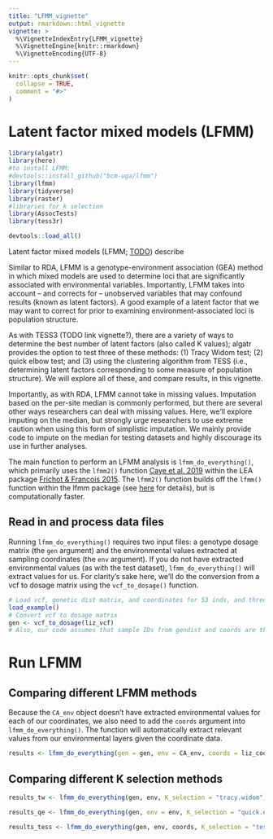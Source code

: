 ```yaml
---
title: "LFMM_vignette"
output: rmarkdown::html_vignette
vignette: >
  %\VignetteIndexEntry{LFMM_vignette}
  %\VignetteEngine{knitr::rmarkdown}
  %\VignetteEncoding{UTF-8}
---
```


```r
knitr::opts_chunk$set(
  collapse = TRUE,
  comment = "#>"
)
```

# Latent factor mixed models (LFMM)

```r
library(algatr)
library(here)
#to install LFMM:
#devtools::install_github("bcm-uga/lfmm")
library(lfmm) 
library(tidyverse)
library(raster)
#libraries for k selection
library(AssocTests)
library(tess3r)

devtools::load_all()
```

Latent factor mixed models (LFMM; [TODO](TODO REFER)) describe


Similar to RDA, LFMM is a genotype-environment association (GEA) method in which mixed models are used to determine loci that are significantly associated with environmental variables. Importantly, LFMM takes into account -- and corrects for -- unobserved variables that may confound results (known as latent factors). A good example of a latent factor that we may want to correct for prior to examining environment-associated loci is population structure.

As with TESS3 (TODO link vignette?), there are a variety of ways to determine the best number of latent factors (also called K values); algatr provides the option to test three of these methods: (1) Tracy Widom test; (2) quick elbow test; and (3) using the clustering algorithm from TESS (i.e., determining latent factors corresponding to some measure of population structure). We will explore all of these, and compare results, in this vignette.

Importantly, as with RDA, LFMM cannot take in missing values. Imputation based on the per-site median is commonly performed, but there are several other ways researchers can deal with missing values. Here, we'll explore imputing on the median, but strongly urge researchers to use extreme caution when using this form of simplistic imputation. We mainly provide code to impute on the median for testing datasets and highly discourage its use in further analyses.

The main function to perform an LFMM analysis is `lfmm_do_everything()`, which primarily uses the `lfmm2()` function [Caye et al. 2019](https://academic.oup.com/mbe/article/36/4/852/5290100) within the LEA package [Frichot & Francois 2015](https://rdrr.io/bioc/LEA/). The `lfmm2()` function builds off the `lfmm()` function within the lfmm package (see [here](https://bcm-uga.github.io/lfmm/index.html) for details), but is computationally faster.

## Read in and process data files

Running `lfmm_do_everything()` requires two input files: a genotype dosage matrix (the `gen` argument) and the environmental values extracted at sampling coordinates (the `env` argument). If you do not have extracted environmental values (as with the test dataset), `lfmm_do_everything()` will extract values for us. For clarity's sake here, we'll do the conversion from a vcf to dosage matrix using the `vcf_to_dosage()` function. 

```r
# Load vcf, genetic dist matrix, and coordinates for 53 inds, and three environmental layers for test dataset
load_example()
# Convert vcf to dosage matrix
gen <- vcf_to_dosage(liz_vcf)
# Also, our code assumes that sample IDs from gendist and coords are the same order; be sure to check this before moving forward!
```

# Run LFMM

## Comparing different LFMM methods

Because the `CA_env` object doesn't have extracted environmental values for each of our coordinates, we also need to add the `coords` argument into `lfmm_do_everything()`. The function will automatically extract relevant values from our environmental layers given the coordinate data.

```r
results <- lfmm_do_everything(gen = gen, env = CA_env, coords = liz_coords, lfmm_method = "ridge", K_selection = "tracy.widom")
```


## Comparing different K selection methods

```r
results_tw <- lfmm_do_everything(gen, env, K_selection = "tracy.widom")
```

```r
results_qe <- lfmm_do_everything(gen, env = env, K_selection = "quick.elbow")
```

```r
results_tess <- lfmm_do_everything(gen, env, coords, K_selection = "tess", Kvals = 1:20)
```



